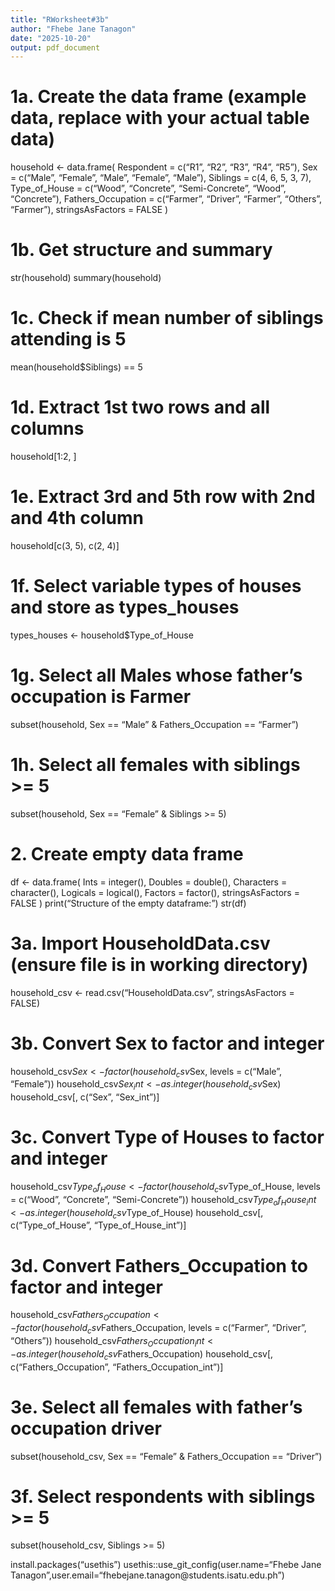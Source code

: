 ```yaml
---
title: "RWorksheet#3b"
author: "Fhebe Jane Tanagon"
date: "2025-10-20"
output: pdf_document
---
```


# 1a. Create the data frame (example data, replace with your actual table data)
household <- data.frame(
  Respondent = c("R1", "R2", "R3", "R4", "R5"),
  Sex = c("Male", "Female", "Male", "Female", "Male"),
  Siblings = c(4, 6, 5, 3, 7),
  Type_of_House = c("Wood", "Concrete", "Semi-Concrete", "Wood", "Concrete"),
  Fathers_Occupation = c("Farmer", "Driver", "Farmer", "Others", "Farmer"),
  stringsAsFactors = FALSE
)

# 1b. Get structure and summary
str(household)
summary(household)

# 1c. Check if mean number of siblings attending is 5
mean(household$Siblings) == 5

# 1d. Extract 1st two rows and all columns
household[1:2, ]

# 1e. Extract 3rd and 5th row with 2nd and 4th column
household[c(3, 5), c(2, 4)]

# 1f. Select variable types of houses and store as types_houses
types_houses <- household$Type_of_House

# 1g. Select all Males whose father's occupation is Farmer
subset(household, Sex == "Male" & Fathers_Occupation == "Farmer")

# 1h. Select all females with siblings >= 5
subset(household, Sex == "Female" & Siblings >= 5)


# 2. Create empty data frame
df <- data.frame(
  Ints = integer(),
  Doubles = double(),
  Characters = character(),
  Logicals = logical(),
  Factors = factor(),
  stringsAsFactors = FALSE
)
print("Structure of the empty dataframe:")
str(df)


# 3a. Import HouseholdData.csv (ensure file is in working directory)
household_csv <- read.csv("HouseholdData.csv", stringsAsFactors = FALSE)

# 3b. Convert Sex to factor and integer
household_csv$Sex <- factor(household_csv$Sex, levels = c("Male", "Female"))
household_csv$Sex_int <- as.integer(household_csv$Sex)
household_csv[, c("Sex", "Sex_int")]

# 3c. Convert Type of Houses to factor and integer
household_csv$Type_of_House <- factor(household_csv$Type_of_House,
                                      levels = c("Wood", "Concrete", "Semi-Concrete"))
household_csv$Type_of_House_int <- as.integer(household_csv$Type_of_House)
household_csv[, c("Type_of_House", "Type_of_House_int")]

# 3d. Convert Fathers_Occupation to factor and integer
household_csv$Fathers_Occupation <- factor(household_csv$Fathers_Occupation,
                                           levels = c("Farmer", "Driver", "Others"))
household_csv$Fathers_Occupation_int <- as.integer(household_csv$Fathers_Occupation)
household_csv[, c("Fathers_Occupation", "Fathers_Occupation_int")]

# 3e. Select all females with father's occupation driver
subset(household_csv, Sex == "Female" & Fathers_Occupation == "Driver")

# 3f. Select respondents with siblings >= 5
subset(household_csv, Siblings >= 5)

install.packages("usethis")
usethis::use_git_config(user.name="Fhebe Jane Tanagon",user.email="fhebejane.tanagon@students.isatu.edu.ph")
